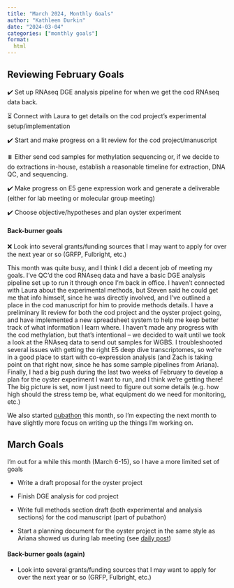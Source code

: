 ```yaml
---
title: "March 2024, Monthly Goals"
author: "Kathleen Durkin"
date: "2024-03-04"
categories: ["monthly goals"]
format:
  html
---
```


## Reviewing February Goals

✔️ Set up RNAseq DGE analysis pipeline for when we get the cod RNAseq data back.

⏳ Connect with Laura to get details on the cod project's experimental setup/implementation

✔️ Start and make progress on a lit review for the cod project/manuscript

⏸️ Either send cod samples for methylation sequencing or, if we decide to do extractions in-house, establish a reasonable timeline for extraction, DNA QC, and sequencing.

✔️ Make progress on E5 gene expression work and generate a deliverable (either for lab meeting or molecular group meeting)

✔️ Choose objective/hypotheses and plan oyster experiment

#### Back-burner goals

❌ Look into several grants/funding sources that I may want to apply for over the next year or so (GRFP, Fulbright, etc.)

This month was quite busy, and I think I did a decent job of meeting my goals. I've QC'd the cod RNAseq data and have a basic DGE analysis pipeline set up to run it through once I'm back in office. I haven't connected with Laura about the experimental methods, but Steven said he could get me that info himself, since he was directly involved, and I've outlined a place in the cod manuscript for him to provide methods details. I have a preliminary lit review for both the cod project and the oyster project going, and have implemented a new spreadsheet system to help me keep better track of what information I learn where. I haven't made any progress with the cod methylation, but that's intentional -- we decided to wait until we took a look at the RNAseq data to send out samples for WGBS. I troubleshooted several issues with getting the right E5 deep dive transcriptomes, so we're in a good place to start with co-expression analysis (and Zach is taking point on that right now, since he has some sample pipelines from Ariana). Finally, I had a big push during the last two weeks of February to develop a plan for the oyster experiment I want to run, and I think we're getting there! The big picture is set, now I just need to figure out some details (e.g. how high should the stress temp be, what equipment do we need for monitoring, etc.)

We also started [pubathon](https://robertslab.github.io/resources/Pubathon/) this month, so I'm expecting the next month to have slightly more focus on writing up the things I'm working on.

## March Goals

I'm out for a while this month (March 6-15), so I have a more limited set of goals

-   Write a draft proposal for the oyster project

-   Finish DGE analysis for cod project

-   Write full methods section draft (both experimental and analysis sections) for the cod manuscript (part of pubathon)

-   Start a planning document for the oyster project in the same style as Ariana showed us during lab meeting (see [daily post](/posts/daily_logs/2024/February_2024_posts.qmd#february-2024-20))

#### Back-burner goals (again)

-   Look into several grants/funding sources that I may want to apply for over the next year or so (GRFP, Fulbright, etc.)
